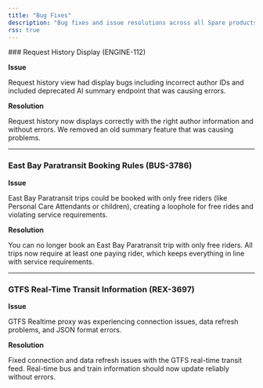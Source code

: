 ```yaml
---
title: "Bug Fixes"
description: "Bug fixes and issue resolutions across all Spare products. These descriptions are for Spare internal teams only."
rss: true
---
```


<Update label="October 9, 2025" description="Bug Fixes">
  ### Request History Display (ENGINE-112)

  **Issue**

  Request history view had display bugs including incorrect author IDs and included deprecated AI summary endpoint that was causing errors.

  **Resolution**

  Request history now displays correctly with the right author information and without errors. We removed an old summary feature that was causing problems.

  ---

  ### East Bay Paratransit Booking Rules (BUS-3786)

  **Issue**

  East Bay Paratransit trips could be booked with only free riders (like Personal Care Attendants or children), creating a loophole for free rides and violating service requirements.

  **Resolution**

  You can no longer book an East Bay Paratransit trip with only free riders. All trips now require at least one paying rider, which keeps everything in line with service requirements.

  ---

  ### GTFS Real-Time Transit Information (REX-3697)

  **Issue**

  GTFS Realtime proxy was experiencing connection issues, data refresh problems, and JSON format errors.

  **Resolution**

  Fixed connection and data refresh issues with the GTFS real-time transit feed. Real-time bus and train information should now update reliably without errors.
</Update>
